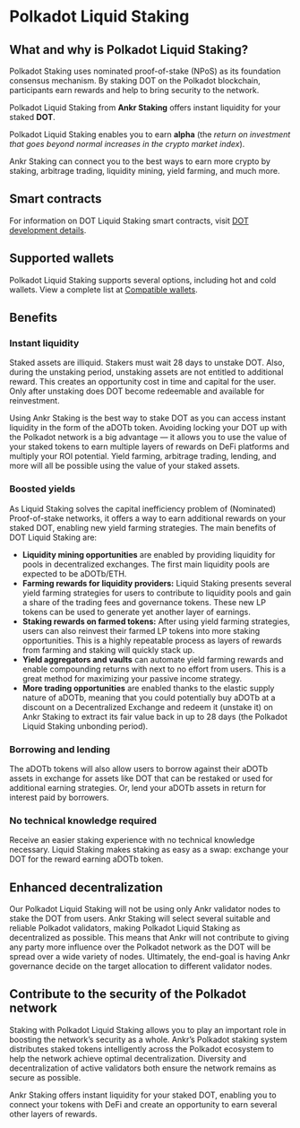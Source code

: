 # Polkadot Liquid Staking

## What and why is Polkadot Liquid Staking?
Polkadot Staking uses nominated proof-of-stake (NPoS) as its foundation consensus mechanism. By staking DOT on the Polkadot blockchain, participants earn rewards and help to bring security to the network. 

Polkadot Liquid Staking from **Ankr Staking** offers instant liquidity for your staked **DOT**.

Polkadot Liquid Staking enables you to earn **alpha** (the _return on investment that goes beyond normal increases in the crypto market index_).

Ankr Staking can connect you to the best ways to earn more crypto by staking, arbitrage trading, liquidity mining, yield farming, and much more.

## Smart contracts
For information on DOT Liquid Staking smart contracts, visit [DOT development details](/staking-for-developers/dev-details/dot-liquid-staking-mechanics/#smart-contracts).

## Supported wallets
Polkadot Liquid Staking supports several options, including hot and cold wallets. 
View a complete list at [Compatible wallets](/staking-extra/compatible-wallets/).

## Benefits

### Instant liquidity
Staked assets are illiquid. Stakers must wait 28 days to unstake DOT. Also, during the unstaking period, unstaking assets are not entitled to additional reward. This creates an opportunity cost in time and capital for the user. Only after unstaking does DOT become redeemable and available for reinvestment. 

Using Ankr Staking is the best way to stake DOT as you can access instant liquidity in the form of the aDOTb token. Avoiding locking your DOT up with the Polkadot network is a big advantage — it allows you to use the value of your staked tokens to earn multiple layers of rewards on DeFi platforms and multiply your ROI potential. Yield farming, arbitrage trading, lending, and more will all be possible using the value of your staked assets.

### Boosted yields
As Liquid Staking solves the capital inefficiency problem of (Nominated) Proof-of-stake networks, it offers a way to earn additional rewards on your staked DOT, enabling new yield farming strategies. The main benefits of DOT Liquid Staking are:

* **Liquidity mining opportunities** are enabled by providing liquidity for pools in decentralized exchanges. The first main liquidity pools are expected to be aDOTb/ETH.
* **Farming rewards for liquidity providers:** Liquid Staking presents several yield farming strategies for users to contribute to liquidity pools and gain a share of the trading fees and governance tokens. These new LP tokens can be used to generate yet another layer of earnings.
* **Staking rewards on farmed tokens:** After using yield farming strategies, users can also reinvest their farmed LP tokens into more staking opportunities. This is a highly repeatable process as layers of rewards from farming and staking will quickly stack up.
* **Yield aggregators and vaults** can automate yield farming rewards and enable compounding returns with next to no effort from users. This is a great method for maximizing your passive income strategy.
* **More trading opportunities** are enabled thanks to the elastic supply nature of aDOTb, meaning that you could potentially buy aDOTb at a discount on a Decentralized Exchange and redeem it (unstake it) on Ankr Staking to extract its fair value back in up to 28 days (the Polkadot Liquid Staking unbonding period).

### Borrowing and lending
The aDOTb tokens will also allow users to borrow against their aDOTb assets in exchange for assets like DOT that can be restaked or used for additional earning strategies. Or, lend your aDOTb assets in return for interest paid by borrowers.

### No technical knowledge required
Receive an easier staking experience with no technical knowledge necessary. Liquid Staking makes staking as easy as a swap: exchange your DOT for the reward earning aDOTb token.

## Enhanced decentralization
Our Polkadot Liquid Staking will not be using only Ankr validator nodes to stake the DOT from users. Ankr Staking will select several suitable and reliable Polkadot validators, making Polkadot Liquid Staking as decentralized as possible. This means that Ankr will not contribute to giving any party more influence over the Polkadot network as the DOT will be spread over a wide variety of nodes. Ultimately, the end-goal is having Ankr governance decide on the target allocation to different validator nodes.

## Contribute to the security of the Polkadot network
Staking with Polkadot Liquid Staking allows you to play an important role in boosting the network’s security as a whole. Ankr’s Polkadot staking system distributes staked tokens intelligently across the Polkadot ecosystem to help the network achieve optimal decentralization. Diversity and decentralization of active validators both ensure the network remains as secure as possible.

Ankr Staking offers instant liquidity for your staked DOT, enabling you to connect your tokens with DeFi and create an opportunity to earn several other layers of rewards.